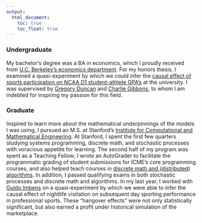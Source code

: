 ```yaml
---
output:
  html_document: 
    toc: true
    toc_float: true
---
```


<link rel="stylesheet" href="styles.css" type="text/css">

### Undergraduate
My bachelor's degree was a BA in economics, which I proudly received from
[U.C. Berkeley's economics department](https://www.econ.berkeley.edu/).
For my honors thesis, I examined a quasi-experiment by which we could infer
the [causal effect of sports participation on NCAA D1 student-athlete GPA's](http://econ.berkeley.edu/sites/default/files/Santucci.pdf) at the university.
I was supervised by [Gregory Duncan](https://econ.washington.edu/news/2014/03/21/amazon-principal-economist-and-affiliate-professor-greg-duncan-introduces-machine) and [Charlie Gibbons](http://gibbons.bio/), to whom I am indebted for inspiring my passion for this field.

### Graduate 
Inspired to learn more about the mathematical underpinnings of the models I was using, I pursued an M.S. at Stanford's [Institute for Computational and Mathematical Engineering](https://icme.stanford.edu/). At Stanford, I spent the first few quarters studying systems programming, discrete math, and stochastic processes with voracious appetite for learning. The second half of my program was spent as a Teaching Fellow; I wrote an AutoGrader to facilitate the programmatic grading of student submissions for ICME's core programming courses, and also helped teach courses in [discrete math and (distributed) algorithms](https://stanford.edu/~rezab/classes/cme305/W17/). In addition, I passed qualifying exams in both stochastic processes and discrete math and algorithms. In my last year, I worked with [Guido Imbens](https://www.gsb.stanford.edu/faculty-research/faculty/guido-w-imbens) on a quasi-experiment by which we were able to infer the causal effect of nightlife visitation on subsequent day sporting performance in professional sports. These "hangover effects" were not only statistically significant, but also earned a profit under historical simulation of the marketplace.